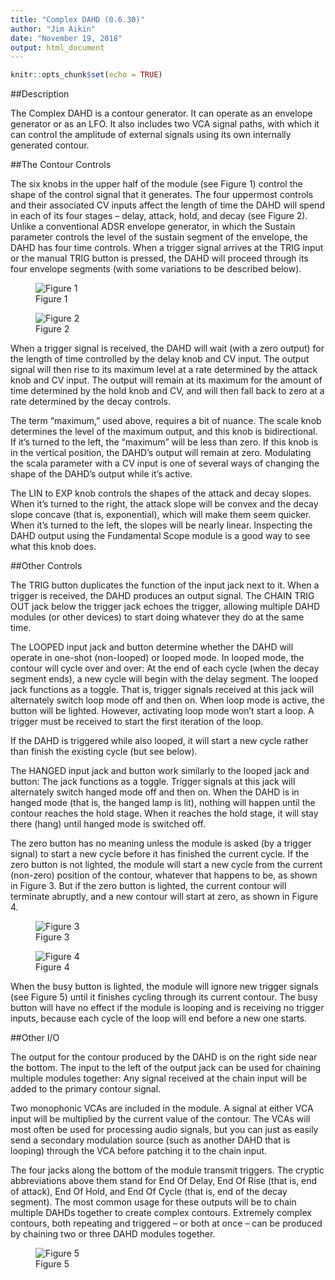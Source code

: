 ```yaml
---
title: "Complex DAHD (0.6.30)"
author: "Jim Aikin"
date: "November 19, 2018"
output: html_document
---
```


```r
knitr::opts_chunk$set(echo = TRUE)
```

##Description

The Complex DAHD is a contour generator. It can operate as an envelope generator or as an LFO. It also includes two VCA signal paths, with which it can control the amplitude of external signals using its own internally generated contour.

##The Contour Controls

The six knobs in the upper half of the module (see Figure 1) control the shape of the control signal that it generates. The four uppermost controls and their associated CV inputs affect the length of time the DAHD will spend in each of its four stages -- delay, attack, hold, and decay (see Figure 2). Unlike a conventional ADSR envelope generator, in which the Sustain parameter controls the level of the sustain segment of the envelope, the DAHD has four time controls. When a trigger signal arrives at the TRIG input or the manual TRIG button is pressed, the DAHD will proceed through its four envelope segments (with some variations to be described below).

![Figure 1](Figure1b.jpg)

![Figure 2](Figure2.png)

When a trigger signal is received, the DAHD will wait (with a zero output) for the length of time controlled by the delay knob and CV input. The output signal will then rise to its maximum level at a rate determined by the attack knob and CV input. The output will remain at its maximum for the amount of time determined by the hold knob and CV, and will then fall back to zero at a rate determined by the decay controls.

The term "maximum," used above, requires a bit of nuance. The scale knob determines the level of the maximum output, and this knob is bidirectional. If it's turned to the left, the "maximum" will be less than zero. If this knob is in the vertical position, the DAHD's output will remain at zero. Modulating the scala parameter with a CV input is one of several ways of changing the shape of the DAHD's output while it's active.

The LIN to EXP knob controls the shapes of the attack and decay slopes. When it's turned to the right, the attack slope will be convex and the decay slope concave (that is, exponential), which will make them seem quicker. When it's turned to the left, the slopes will be nearly linear. Inspecting the DAHD output using the Fundamental Scope module is a good way to see what this knob does.

##Other Controls

The TRIG button duplicates the function of the input jack next to it. When a trigger is received, the DAHD produces an output signal. The CHAIN TRIG OUT jack below the trigger jack echoes the trigger, allowing multiple DAHD modules (or other devices) to start doing whatever they do at the same time.

The LOOPED input jack and button determine whether the DAHD will operate in one-shot (non-looped) or looped mode. In looped mode, the contour will cycle over and over: At the end of each cycle (when the decay segment ends), a new cycle will begin with the delay segment. The looped jack functions as a toggle. That is, trigger signals received at this jack will alternately switch loop mode off and then on. When loop mode is active, the button will be lighted. However, activating loop mode won't start a loop. A trigger must be received to start the first iteration of the loop.

If the DAHD is triggered while also looped, it will start a new cycle rather than finish the existing cycle (but see below). 

The HANGED input jack and button work similarly to the looped jack and button: The jack functions as a toggle. Trigger signals at this jack will alternately switch hanged mode off and then on. When the DAHD is in hanged mode (that is, the hanged lamp is lit), nothing will happen until the contour reaches the hold stage. When it reaches the hold stage, it will stay there (hang) until hanged mode is switched off.

The zero button has no meaning unless the module is asked (by a trigger signal) to start a new cycle before it has finished the current cycle. If the zero button is not lighted, the module will start a new cycle from the current (non-zero) position of the contour, whatever that happens to be, as shown in Figure 3. But if the zero button is lighted, the current contour will terminate abruptly, and a new contour will start at zero, as shown in Figure 4.

![Figure 3](Figure3.png)


![Figure 4](Figure4.png)


When the busy button is lighted, the module will ignore new trigger signals (see Figure 5) until it finishes cycling through its current contour. The busy button will have no effect if the module is looping and is receiving no trigger inputs, because each cycle of the loop will end before a new one starts.

##Other I/O

The output for the contour produced by the DAHD is on the right side near the bottom. The input to the left of the output jack can be used for chaining multiple modules together: Any signal received at the chain input will be added to the primary contour signal.

Two monophonic VCAs are included in the module. A signal at either VCA input will be multiplied by the current value of the contour. The VCAs will most often be used for processing audio signals, but you can just as easily send a secondary modulation source (such as another DAHD that is looping) through the VCA before patching it to the chain input.

The four jacks along the bottom of the module transmit triggers. The cryptic abbreviations above them stand for End Of Delay, End Of Rise (that is, end of attack), End Of Hold, and End Of Cycle (that is, end of the decay segment). The most common usage for these outputs will be to chain multiple DAHDs together to create complex contours. Extremely complex contours, both repeating and triggered -- or both at once -- can be produced by chaining two or three DAHD modules together.


![Figure 5](Figure5.png)